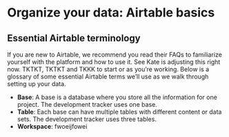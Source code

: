 
# Organize your data: Airtable basics

## Essential Airtable terminology

If you are new to Airtable, we recommend you read their FAQs to familiarize yourself with the platform and how to use it. See Kate is adjusting this right now. TKTKT, TKTKT and TKKK to start or as you’re working. Below is a glossary of some essential Airtable terms we’ll use as we walk through setting up your data.

- **Base**: A base is a database where you store all the information for one project. The development tracker uses one base.
- **Table**: Each base can have multiple tables with different content or data sets. The development tracker uses three tables.
- **Workspace**: fwoeijfowei

<TableOfContents index={5} />
